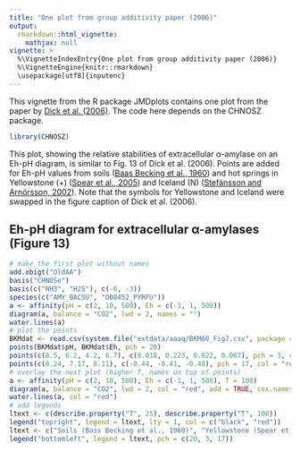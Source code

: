 ```yaml
---
title: "One plot from group additivity paper (2006)"
output: 
  rmarkdown::html_vignette:
    mathjax: null
vignette: >
  %\VignetteIndexEntry{One plot from group additivity paper (2006)}
  %\VignetteEngine{knitr::rmarkdown}
  \usepackage[utf8]{inputenc}
---
```


This vignette from the R package JMDplots contains one plot from the paper by <a href="https://doi.org/10.5194/bg-3-311-2006" title="Temperature, pressure, and electrochemical constraints on protein speciation: Group additivity calculation of the standard molal thermodynamic properties of ionized unfolded proteins">Dick et al. (2006)</a>.
The code here depends on the CHNOSZ package.

```r
library(CHNOSZ)
```

This plot, showing the relative stabilities of extracellular α-amylase on an Eh-pH diagram, is similar to Fig. 13 of Dick et al. (2006).
Points are added for Eh-pH values from soils ([Baas Becking et al., 1960](https://www.jstor.org/stable/30059218)) and hot springs in Yellowstone (+) ([Spear et al., 2005](https://doi.org/10.1073.pnas.0409574102)) and Iceland (N) ([Stefánsson and Arnórsson, 2002](https://doi.org/10.1016/S0009-2541(02)00119-5)).
Note that the symbols for Yellowstone and Iceland were swapped in the figure caption of Dick et al. (2006).

## Eh-pH diagram for extracellular α-amylases (Figure 13)
```r
# make the first plot without names
add.obigt("OldAA")
basis("CHNOSe")
basis(c("NH3", "H2S"), c(-6, -3))
species(c("AMY_BACSU", "O08452_PYRFU"))
a <- affinity(pH = c(2, 10, 500), Eh = c(-1, 1, 500))
diagram(a, balance = "CO2", lwd = 2, names = "")
water.lines(a)
# plot the points
BKMdat <- read.csv(system.file("extdata/aaaq/BKM60_Fig7.csv", package = "JMDplots"))
points(BKMdat$pH, BKMdat$Eh, pch = 20)
points(c(8.5, 6.2, 4.2, 6.7), c(0.018, 0.223, 0.022, 0.067), pch = 3, col = "red")
points(c(8.24, 7.17, 8.11), c(-0.44, -0.41, -0.49), pch = 17, col = "red")
# overlay the next plot (higher T, names on top of points)
a <- affinity(pH = c(2, 10, 500), Eh = c(-1, 1, 500), T = 100)
diagram(a, balance = "CO2", lwd = 2, col = "red", add = TRUE, cex.names = 1.5, col.names = "slateblue1", font = 2)
water.lines(a, col = "red")
# add legends
ltext <- c(describe.property("T", 25), describe.property("T", 100))
legend("topright", legend = ltext, lty = 1, col = c("black", "red"))
ltext <- c("Soils (Bass Becking et al., 1960)", "Yellowstone (Spear et al., 2005)", "Iceland (Stefánsson and Arnórsson, 2002)")
legend("bottomleft", legend = ltext, pch = c(20, 3, 17))
```
